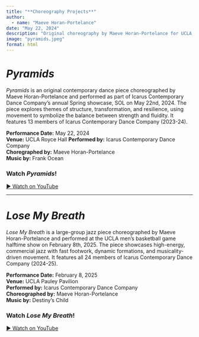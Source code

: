```yaml
---
title: "**Choreography Projects**"
author: 
  - name: "Maeve Horan-Portelance"
date: "May 22, 2024"
description: "Original choreography by Maeve Horan-Portelance for UCLA's Icarus Contemporary Dance Company."
image: "pyramids.jpeg"
format: html
---
```


# *Pyramids*

*Pyramids* is an original contemporary dance piece choreographed by Maeve Horan-Portelance and performed as part of Icarus Contemporary Dance Company's annual Spring showcase, SOL on May 22nd, 2024. The piece explores themes of structure, transformation, and resilience, using movement to symbolize the balance between strength and fluidity. It features 13 members of Icarus Contemporary Dance Company (2023-24).

**Performance Date:** May 22, 2024  
**Venue:** UCLA Royce Hall
**Performed by:** Icarus Contemporary Dance Company  
**Choregraphed by:** Maeve Horan-Portelance  
**Music by:** Frank Ocean

### Watch *Pyramids*!  

[▶ Watch on YouTube](https://www.youtube.com/watch?v=-e5zo8glRu4)  

---

# *Lose My Breath*

*Lose My Breath* is a large-group jazz piece choreographed by Maeve Horan-Portelance and performed at the UCLA men's basketball game halftime show on February 8th, 2025. The piece showcases high-energy, commercial jazz with fast footwork, dynamic formations, and musicality-driven movement. It features all 24 members of Icarus Contemporary Dance Company (2024-25).

**Performance Date:** February 8, 2025  
**Venue:** UCLA Pauley Pavilion  
**Performed by:** Icarus Contemporary Dance Company  
**Choreographed by:** Maeve Horan-Portelance  
**Music by:** Destiny's Child

### Watch *Lose My Breath*!  

[▶ Watch on YouTube](https://www.youtube.com/watch?v=Pj9tFpfD4Cw)  

